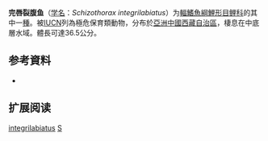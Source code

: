 {{Speciesbox
| name = 完唇裂腹鱼
| status = CR
| status_system = IUCN3.1
| image = 
| genus = Schizothorax
| species = integrilabiatus
| authority = [[Wu_et_al|Wu et al]], 1992
| synonyms = *''Racoma integrilabiata''<br /><small>Wu et al., 1992</small>
}}

'''完唇裂腹鱼'''（[[学名|学名]]：''Schizothorax integrilabiatus''）为[[輻鰭魚綱|輻鰭魚綱]][[鯉形目|鯉形目]][[鲤科|鲤科]]的其中一[[種|種]]。被[[IUCN|IUCN]]列為極危保育類動物，分布於[[亞洲|亞洲]][[中國|中國]][[西藏自治區|西藏自治區]]，棲息在中底層水域。體長可達36.5公分。

== 参考資料 ==
*{{FishBase_species|genus=Schizothorax|species=integrilabiatus|year=2011|month=12}}

== 扩展阅读 ==
{{refbegin}}
{{wikispecies-inline|Schizothorax integrilabiatus|完唇裂腹鱼}}
{{refend}}
{{Taxonbar|from=Q1100557}}

[[Category:裂腹鱼属|integrilabiatus]]
[[Category:1992年描述的鱼类|S]]


{{鯉形目小作品}}